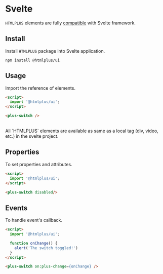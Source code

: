 # Svelte

`HTMLPLUS` elements are fully [compatible](https://custom-elements-everywhere.com/#svelte) with Svelte framework.

## Install

Install `HTMLPLUS` package into Svelte application.

```shell
npm install @htmlplus/ui
```

## Usage

Import the reference of elements.

```html
<script>
  import '@htmlplus/ui';
</script>

<plus-switch />
```

<br/>

<Alert type="info">
All `HTMLPLUS` elements are available as same as a local tag (div, video, etc.) in the svelte project.
</Alert>

## Properties

To set properties and attributes.

```html
<script>
  import '@htmlplus/ui';
</script>

<plus-switch disabled/>
```

## Events

To handle event's callback.

```html
<script>
  import '@htmlplus/ui';

  function onChange() {
    alert('The switch toggled!')
  }
</script>

<plus-switch on:plus-change={onChange} />
```
